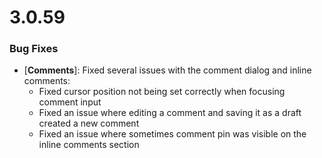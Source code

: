 # 3.0.59

### Bug Fixes

- [**Comments**]: Fixed several issues with the comment dialog and inline comments:
  - Fixed cursor position not being set correctly when focusing comment input
  - Fixed an issue where editing a comment and saving it as a draft created a new comment
  - Fixed an issue where sometimes comment pin was visible on the inline comments section
